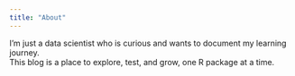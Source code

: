 ```yaml
---
title: "About"
---
```


I'm just a data scientist who is curious and wants to document my learning journey.  
This blog is a place to explore, test, and grow, one R package at a time.
